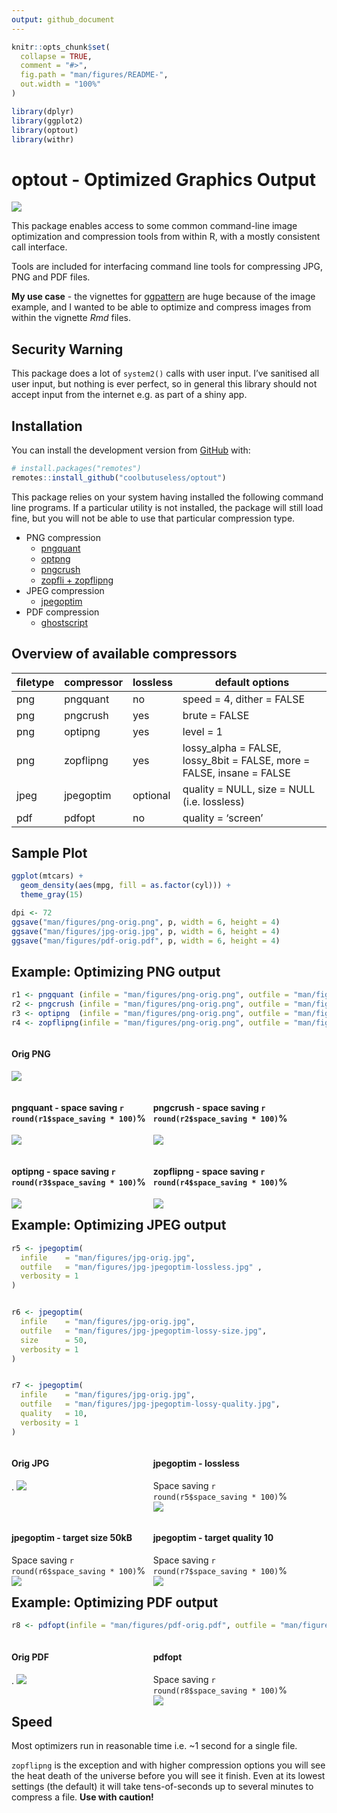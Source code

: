 ```yaml
---
output: github_document
---
```


<!-- README.md is generated from README.Rmd. Please edit that file -->

```r
knitr::opts_chunk$set(
  collapse = TRUE,
  comment = "#>",
  fig.path = "man/figures/README-",
  out.width = "100%"
)

library(dplyr)
library(ggplot2)
library(optout)
library(withr)
```

# optout - Optimized Graphics Output

<!-- badges: start -->
![](http://img.shields.io/badge/cool-useless-green.svg)
<!-- badges: end -->


This package enables access to some common command-line image optimization and 
compression tools from within R, with a mostly consistent call interface.

Tools are included for interfacing command line tools for compressing
JPG, PNG and PDF files.

**My use case** - the vignettes for [ggpattern](https:/github.com/coolbutuseless/ggpattern) 
are huge because of the image example, and I wanted to be able to optimize and 
compress images from within the vignette *Rmd* files.



Security Warning
------------------------------------------------------------------------------

This package does a lot of `system2()` calls with user input.  I've 
sanitised all user input, but nothing is ever perfect, so in general 
this library should not accept input from the internet e.g. as part of a shiny 
app.



## Installation

You can install the development version from [GitHub](https://github.com/coolbutuseless/optout) with:

``` r
# install.packages("remotes")
remotes::install_github("coolbutuseless/optout")
```

This package relies on your system having installed the following command line 
programs.  If a particular utility is not installed, the package will still 
load fine, but you will not be able to use that particular compression type.

* PNG compression
    * [pngquant](https://pngquant.org/)
    * [optpng](http://optipng.sourceforge.net/)
    * [pngcrush](https://pmt.sourceforge.io/pngcrush/)
    * [zopfli + zopflipng](https://github.com/google/zopfli)
* JPEG compression
    * [jpegoptim](https://github.com/tjko/jpegoptim)
* PDF compression
    * [ghostscript](https://www.ghostscript.com/)




Overview of available compressors
------------------------------------------------------------------------------

| filetype | compressor | lossless | default options                       |
|----------|------------|----------|---------------------------------------|
| png      | pngquant   | no       | speed = 4, dither = FALSE             |
| png      | pngcrush   | yes      | brute = FALSE                         |
| png      | optipng    | yes      | level = 1                             |
| png      | zopflipng  | yes      | lossy_alpha = FALSE, lossy_8bit  = FALSE, more = FALSE, insane = FALSE |
| jpeg     | jpegoptim  | optional | quality = NULL, size = NULL (i.e. lossless)           |
| pdf      | pdfopt     | no       | quality = 'screen'                    |




Sample Plot
------------------------------------------------------------------------------

```r
ggplot(mtcars) + 
  geom_density(aes(mpg, fill = as.factor(cyl))) + 
  theme_gray(15)
```


```r
dpi <- 72
ggsave("man/figures/png-orig.png", p, width = 6, height = 4)
ggsave("man/figures/jpg-orig.jpg", p, width = 6, height = 4)
ggsave("man/figures/pdf-orig.pdf", p, width = 6, height = 4)
```



Example: Optimizing PNG output
------------------------------------------------------------------------------



```r
r1 <- pngquant (infile = "man/figures/png-orig.png", outfile = "man/figures/png-pngquant.png" , verbosity = 1)
r2 <- pngcrush (infile = "man/figures/png-orig.png", outfile = "man/figures/png-pngcrush.png" , verbosity = 1)
r3 <- optipng  (infile = "man/figures/png-orig.png", outfile = "man/figures/png-optipng.png"  , verbosity = 1)
r4 <- zopflipng(infile = "man/figures/png-orig.png", outfile = "man/figures/png-zopflipng.png", verbosity = 1)
```

<div>

<div style="width:45%; float:left;">
<h4>Orig PNG</h4>
<img src="man/figures/png-orig.png"      />
</div>

</div>
<div style="clear:both;" />



<div style="width:45%; float:left;">
<h4>pngquant - space saving `r round(r1$space_saving * 100)`% </h4>
<img src="man/figures/png-pngquant.png"  />
</div>

<div style="width:45%; float:left;">
<h4>pngcrush - space saving `r round(r2$space_saving * 100)`% </h4>
<img src="man/figures/png-pngcrush.png"  />
</div>

<div style="width:45%; float:left;">
<h4>optipng - space saving `r round(r3$space_saving * 100)`% </h4>
<img src="man/figures/png-optipng.png"   />
</div>

<div style="width:45%; float:left;">
<h4>zopflipng - space saving `r round(r4$space_saving * 100)`% </h4>
<img src="man/figures/png-zopflipng.png" />
</div>

</div>
 
<div style="clear:both;" />




Example: Optimizing JPEG output
------------------------------------------------------------------------------

```r
r5 <- jpegoptim(
  infile    = "man/figures/jpg-orig.jpg", 
  outfile   = "man/figures/jpg-jpegoptim-lossless.jpg" , 
  verbosity = 1
)


r6 <- jpegoptim(
  infile    = "man/figures/jpg-orig.jpg", 
  outfile   = "man/figures/jpg-jpegoptim-lossy-size.jpg",
  size      = 50,  
  verbosity = 1
)


r7 <- jpegoptim(
  infile    = "man/figures/jpg-orig.jpg", 
  outfile   = "man/figures/jpg-jpegoptim-lossy-quality.jpg", 
  quality   = 10,
  verbosity = 1
)
```


<div>

<div style="width:45%; float:left;">
<h4>Orig JPG</h4>
<span>.</span>
<img src="man/figures/jpg-orig.jpg"      />
</div>

<div style="width:45%; float:left;">
<h4>jpegoptim - lossless </h4>
Space saving `r round(r5$space_saving * 100)`% 
<img src="man/figures/jpg-jpegoptim-lossless.jpg"      />
</div>

<div style="width:45%; float:left;">
<h4>jpegoptim - target size 50kB </h4>
Space saving `r round(r6$space_saving * 100)`% 
<img src="man/figures/jpg-jpegoptim-lossy-size.jpg"      />
</div>

<div style="width:45%; float:left;">
<h4>jpegoptim - target quality 10 </h4>
Space saving `r round(r7$space_saving * 100)`% 
<img src="man/figures/jpg-jpegoptim-lossy-quality.jpg"      />
</div>

</div>
<div style="clear:both;" />



Example: Optimizing PDF output
------------------------------------------------------------------------------

```r
r8 <- pdfopt(infile = "man/figures/pdf-orig.pdf", outfile = "man/figures/pdf-pdfopt.pdf", verbosity = 1)
```



<div>

<div style="width:45%; float:left;">
<h4>Orig PDF</h4>
<span>.</span>
<img src="man/figures/pdf-orig.png"      />
</div>

<div style="width:45%; float:left;">
<h4>pdfopt</h4>
Space saving `r round(r8$space_saving * 100)`% 
<img src="man/figures/pdf-pdfopt.png"  />
</div>


</div>
<div style="clear:both;" />



Speed
------------------------------------------------------------------------------

Most optimizers run in reasonable time i.e. ~1 second for a single file. 

`zopflipng` is the exception and with higher compression options you will see
the heat death of the universe before you will see it finish.  Even at its lowest
settings (the default) it will take tens-of-seconds up to several minutes to 
compress a file.  **Use with caution!**




















